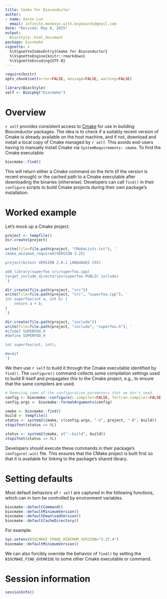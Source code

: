 ```yaml
---
title: Cmake for Bioconductor
author:
- name: Aaron Lun
  email: infinite.monkeys.with.keyboards@gmail.com
date: "Revised: May 8, 2025"
output:
  BiocStyle::html_document
package: biocmake
vignette: >
  %\VignetteIndexEntry{Cmake for Bioconductor}
  %\VignetteEngine{knitr::rmarkdown}
  %\VignetteEncoding{UTF-8}
---
```


```r
require(knitr)
opts_chunk$set(error=FALSE, message=FALSE, warning=FALSE)

library(BiocStyle)
self <- Biocpkg("biocmake")
```

# Overview

`r self` provides consistent access to [Cmake](https://cmake.org) for use in building Bioconductor packages.
The idea is to check if a suitably recent version of Cmake is already available on the host machine,
and if not, download and install a local copy of Cmake managed by `r self`.
This avoids end-users having to manually install Cmake via `SystemRequirements: cmake`.
To find the Cmake executable:

```r
biocmake::find()
```

This will return either a Cmake command on the `PATH` (if the version is recent enough) or the cached path to a Cmake executable after downloading the binaries (otherwise).
Developers can call `find()` in their `configure` scripts to build Cmake projects during their own package's installation.

# Worked example

Let's mock up a Cmake project.

```r
project <- tempfile()
dir.create(project)

write(file=file.path(project, "CMakeLists.txt"), '
cmake_minimum_required(VERSION 3.25)

project(bctest VERSION 2.0.1 LANGUAGES CXX)

add_library(superfoo src/superfoo.cpp)
target_include_directories(superfoo PUBLIC include)
')

dir.create(file.path(project, "src"))
write(file=file.path(project, "src", "superfoo.cpp"), '
int superfoo(int a, int b) {
    return a + b;
}
')

dir.create(file.path(project, "include"))
write(file=file.path(project, "include", "superfoo.h"), '
#ifndef SUPERFOO_H
#define SUPERFOO_H

int superfoo(int, int);

#endif
')
```

We then use `r self` to build it through the Cmake executable identified by `find()`.
The `configure()` command collects some compilation settings used to build R itself and propagates this to the Cmake project,
e.g., to ensure that the same compilers are used.

```r
# Removing some of the configuration parameters that we don't need.
config <- biocmake::configure(c.compiler=FALSE, fortran.compiler=FALSE)
config.args <- biocmake::formatArguments(config)

cmake <- biocmake::find()
build <- tempfile()
status <- system2(cmake, c(config.args, "-S", project, "-B", build))
stopifnot(status == 0L)

status <- system2(cmake, c("--build", build))
stopifnot(status == 0L)
```

Developers should execute these commands in their package's `configure(.win)` file.
This ensures that the CMake project is built first so that it is available for linking to the package's shared library.

# Setting defaults

Most default behaviors of `r self` are captured in the following functions, which can in turn be controlled by environment variables.

```r
biocmake::defaultCommand()
biocmake::defaultMinimumVersion()
biocmake::defaultDownloadVersion()
biocmake::defaultCacheDirectory()
```

For example:

```r
Sys.setenv(BIOCMAKE_CMAKE_MINIMUM_VERSION="3.27.4")
biocmake::defaultMinimumVersion()
```

We can also forcibly override the behavior of `find()` by setting the `BIOCMAKE_FIND_OVERRIDE` to some other Cmake executable or command.

# Session information {-}

```r
sessionInfo()
```
